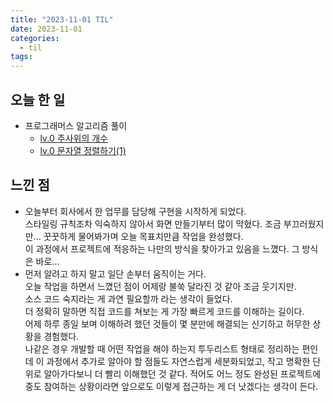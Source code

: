 ```yaml
---
title: "2023-11-01 TIL"
date: 2023-11-01
categories:
  - til
tags:
---
```


## 오늘 한 일

- 프로그래머스 알고리즘 풀이
  - [lv.0 주사위의 개수](https://makepin2r.github.io/algorithm-programmers/120845/)
  - [lv.0 문자열 정렬하기(1)](https://makepin2r.github.io/algorithm-programmers/120850/)

## 느낀 점

- 오늘부터 회사에서 한 업무를 담당해 구현을 시작하게 되었다.  
  스타일링 규칙조차 익숙하지 않아서 화면 만들기부터 많이 막혔다.
  조금 부끄러웠지만... 꿋꿋하게 물어봐가며 오늘 목표치만큼 작업을 완성했다.  
  이 과정에서 프로젝트에 적응하는 나만의 방식을 찾아가고 있음을 느꼈다. 그 방식은 바로...
- 먼저 알려고 하지 말고 일단 손부터 움직이는 거다.  
  오늘 작업을 하면서 느꼈던 점이 어제랑 불쑥 달라진 것 같아 조금 웃기지만.  
  소스 코드 숙지라는 게 과연 필요할까 라는 생각이 들었다.  
  더 정확히 말하면 직접 코드를 쳐보는 게 가장 빠르게 코드를 이해하는 길이다.  
  어제 하루 종일 보며 이해하려 했던 것들이 몇 분만에 해결되는 신기하고 허무한 상황을 경험했다.  
  나같은 경우 개발할 때 어떤 작업을 해야 하는지 투두리스트 형태로 정리하는 편인데 이 과정에서 추가로 알아야 할 점들도 자연스럽게 세분화되었고, 작고 명확한 단위로 알아가다보니 더 빨리 이해했던 것 같다.
  적어도 어느 정도 완성된 프로젝트에 중도 참여하는 상황이라면 앞으로도 이렇게 접근하는 게 더 낫겠다는 생각이 든다.
